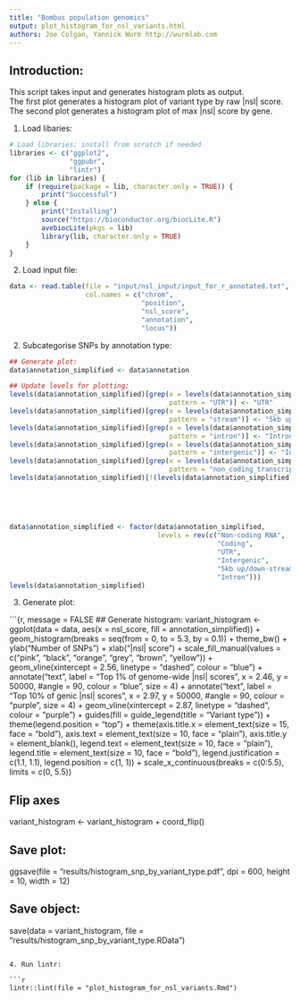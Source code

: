 ```yaml
---
title: "Bombus population genomics"
output: plot_histogram_for_nsl_variants.html
authors: Joe Colgan, Yannick Wurm http://wurmlab.com
---
```


## Introduction:
This script takes input and generates histogram plots as output.  
The first plot generates a histogram plot of variant type by raw |nsl| score.
The second plot generates a histogram plot of max |nsl| score by gene.  

1. Load libaries:  

```r
# Load libraries; install from scratch if needed
libraries <- c("ggplot2",
               "ggpubr",
               "lintr")
for (lib in libraries) {
    if (require(package = lib, character.only = TRUE)) {
        print("Successful")
    } else {
        print("Installing")
        source("https://bioconductor.org/biocLite.R")
        avebiocLite(pkgs = lib)
        library(lib, character.only = TRUE)
    }
}
```

2. Load input file:  

```r
data <- read.table(file = "input/nsl_input/input_for_r_annotated.txt",
                   col.names = c("chrom",
                                 "position",
                                 "nsl_score",
                                 "annotation",
                                 "locus"))
```

2. Subcategorise SNPs by annotation type:

```r
## Generate plot:
data$annotation_simplified <- data$annotation

## Update levels for plotting:
levels(data$annotation_simplified)[grep(x = levels(data$annotation_simplified),
                                        pattern = "UTR")] <- "UTR"
levels(data$annotation_simplified)[grep(x = levels(data$annotation_simplified),
                                        pattern = "stream")] <- "5kb up/down-stream"
levels(data$annotation_simplified)[grep(x = levels(data$annotation_simplified),
                                        pattern = "intron")] <- "Intron"
levels(data$annotation_simplified)[grep(x = levels(data$annotation_simplified),
                                        pattern = "intergenic")] <- "Intergenic"
levels(data$annotation_simplified)[grep(x = levels(data$annotation_simplified),
                                        pattern = "non_coding_transcript")] <- "Non-coding RNA"
levels(data$annotation_simplified)[!(levels(data$annotation_simplified) %in% c("UTR",
                                                                               "5kb up/down-stream",
                                                                               "Intron",
                                                                               "Intergenic",
                                                                               "Non-coding RNA"))] <- "Coding"

data$annotation_simplified <- factor(data$annotation_simplified,
                                     levels = rev(c("Non-coding RNA",
                                                    "Coding",
                                                    "UTR",
                                                    "Intergenic",
                                                    "5kb up/down-stream",
                                                    "Intron")))
levels(data$annotation_simplified)
```

3. Generate plot:  

```{r, message = FALSE
## Generate histogram:
variant_histogram <- ggplot(data = data,
                            aes(x = nsl_score,
                                fill = annotation_simplified)) +
        geom_histogram(breaks  = seq(from = 0,
                                     to = 5.3,
                                     by = 0.1)) +
        theme_bw() +
        ylab("Number of SNPs") +
        xlab("|nsl| score") +
        scale_fill_manual(values = c("pink",
                                     "black",
                                     "orange",
                                     "grey",
                                     "brown",
                                     "yellow")) +
        geom_vline(xintercept = 2.56,
                   linetype = "dashed",
                   colour = "blue") +
        annotate("text",
                 label = "Top 1% of genome-wide |nsl| scores",
                 x = 2.46,
                 y = 50000,
                 #angle = 90,
                 colour = "blue",
                 size = 4) +
        annotate("text",
                 label = "Top 10% of genic |nsl| scores",
                 x = 2.97,
                 y = 50000,
                 #angle = 90,
                 colour = "purple",
                 size = 4) +
        geom_vline(xintercept = 2.87,
                   linetype = "dashed",
                   colour = "purple") +
        guides(fill = guide_legend(title = "Variant type")) +
        theme(legend.position = "top") +
        theme(axis.title.x = element_text(size = 15,
                                  face = "bold"),
              axis.text = element_text(size = 10,
                                  face = "plain"),
              axis.title.y = element_blank(),
              legend.text = element_text(size = 10,
                                         face = "plain"),
              legend.title = element_text(size = 10,
                                          face = "bold"),
              legend.justification = c(1.1, 1.1),
              legend.position = c(1, 1)) +
        scale_x_continuous(breaks = c(0:5.5),
                           limits = c(0, 5.5))

## Flip axes
variant_histogram <- variant_histogram +
        coord_flip()

## Save plot:
ggsave(file = "results/histogram_snp_by_variant_type.pdf",
       dpi = 600,
       height = 10,
       width = 12)

## Save object:
save(data = variant_histogram,
     file = "results/histogram_snp_by_variant_type.RData")
```

4. Run lintr:  

```r
lintr::lint(file = "plot_histogram_for_nsl_variants.Rmd")
```
